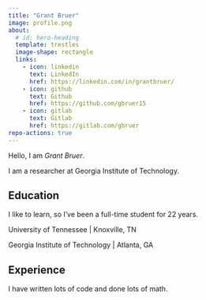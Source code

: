 ```yaml
---
title: "Grant Bruer"
image: profile.png
about:
  # id: hero-heading
  template: trestles
  image-shape: rectangle
  links:
    - icon: linkedin
      text: LinkedIn
      href: https://linkedin.com/in/grantbruer/
    - icon: github
      text: Github
      href: https://github.com/gbruer15
    - icon: gitlab
      text: Gitlab
      href: https://gitlab.com/gbruer
repo-actions: true
---
```


<!-- ::: {#hero-heading} -->

Hello, I am *Grant Bruer*.

I am a researcher at Georgia Institute of Technology.

## Education

I like to learn, so I've been a full-time student for 22 years.


University of Tennessee | Knoxville, TN

Georgia Institute of Technology | Atlanta, GA

## Experience

I have written lots of code and done lots of math. 


<!-- ::: -->
